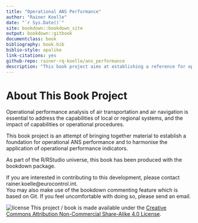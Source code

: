 ```yaml
--- 
title: "Operational ANS Performance"
author: "Rainer Koelle"
date: "`r Sys.Date()`"
site: bookdown::bookdown_site
output: bookdown::gitbook
documentclass: book
bibliography: book.bib
biblio-style: apalike
link-citations: yes
github-repo: rainer-rq-koelle/ans_performance
description: "This book project aims at establishing a reference for operational ANS performance measurement."
---
```


# About This Book Project {-}

Operational performance analysis of air transportation and air navigation is essential to address the capabilities of local or regional systems, and the impact of capabilities or operational procedures.

This book project is an attempt of bringing together material to establish a foundation for operational ANS performance and to harmonise the application of operational performance indicators.

As part of the R/RStudio universe, this book has been produced with the bookdown package.

If you are interested in contributing to this development, please contact rainer.koelle@eurocontrol.int.     
You may also make use of the bookdown commenting feature which is based on Git. If you feel uncomfortable with doing so, please send an email.

![license](./images/by-nc-sa.png) This project / book is made available under the 
[Creative Commons Attribution Non-Commercial Share-Alike 4.0 License](https://creativecommons.org/licenses/by-nc-sa/4.0/).